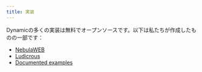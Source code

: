 ```yaml
---
title: 実装
---
```


Dynamicの多くの実装は無料でオープンソースです。以下は私たちが作成したものの一部です：

- [NebulaWEB](https://github.com/NebulaServices/Nebula)
- [Ludicrous](https://github.com/titaniumnetwork-dev/Ludicrous)
- [Documented examples](https://github.com/NebulaServices/Dynamic/tree/main/docs/examples/)
